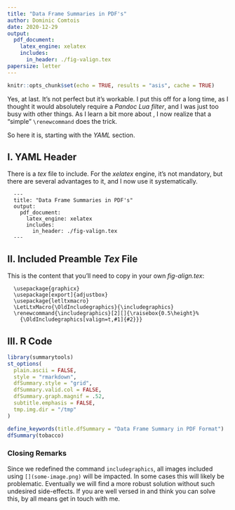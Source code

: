 ---
title: "Data Frame Summaries in PDF's"
author: Dominic Comtois
date: 2020-12-29
output: 
  pdf_document: 
    latex_engine: xelatex
    includes:
      in_header: ./fig-valign.tex
papersize: letter
---

```{r setup, include=FALSE}
knitr::opts_chunk$set(echo = TRUE, results = "asis", cache = TRUE)
```

Yes, at last. It's not perfect but it's workable. I put this off for a long
time, as I thought it would absolutely require a *Pandoc Lua filter*, and I was
just too busy with other things. As I learn a bit more about \LaTeX, I now
realize that a "simple" `\renewcommand` does the trick.

So here it is, starting with the *YAML* section.

## I. YAML Header

There is a *tex* file to include. For the *xelatex* engine, it's not mandatory,
but there are several advantages to it, and I now use it systematically.

      ---
      title: "Data Frame Summaries in PDF's"
      output: 
        pdf_document: 
          latex_engine: xelatex
          includes:
            in_header: ./fig-valign.tex
      ---

## II. Included Preamble *Tex* File

This is the \LaTeX  content that you'll need to copy in your own *fig-align.tex*:

      \usepackage{graphicx}
      \usepackage[export]{adjustbox}
      \usepackage{letltxmacro}
      \LetLtxMacro{\OldIncludegraphics}{\includegraphics}
      \renewcommand{\includegraphics}[2][]{\raisebox{0.5\height}%
        {\OldIncludegraphics[valign=t,#1]{#2}}}

## III. R Code

```{r, message=FALSE}
library(summarytools)
st_options(
  plain.ascii = FALSE, 
  style = "rmarkdown",
  dfSummary.style = "grid",
  dfSummary.valid.col = FALSE,
  dfSummary.graph.magnif = .52,
  subtitle.emphasis = FALSE,
  tmp.img.dir = "/tmp"
)

define_keywords(title.dfSummary = "Data Frame Summary in PDF Format")
dfSummary(tobacco)
```

### Closing Remarks

Since we redefined the command `includegraphics`, all images included using
`[](some-image.png)` will be impacted. In some cases this will likely be
problematic. Eventually we will find a more robust solution without such
undesired side-effects. If you are well versed in \LaTeX  and think you can
solve this, by all means get in touch with me.
